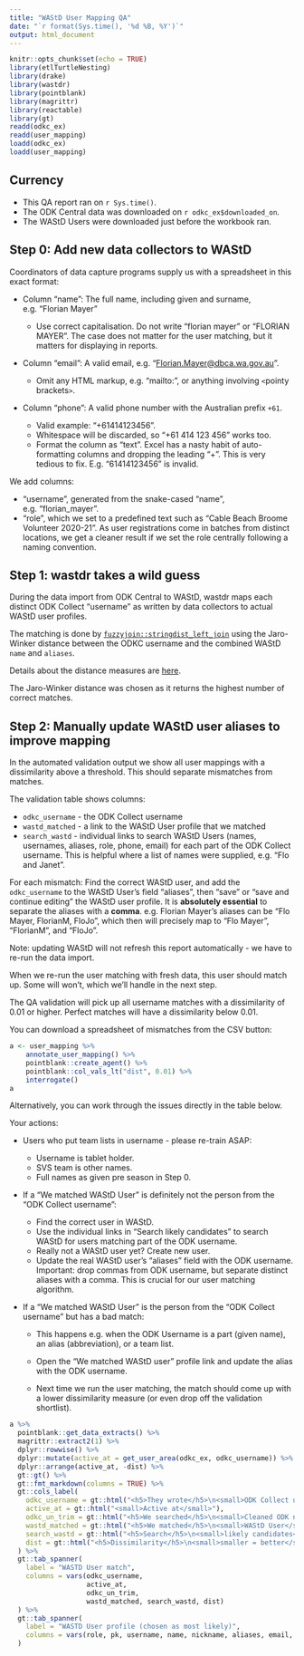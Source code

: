 ```yaml
---
title: "WAStD User Mapping QA"
date: "`r format(Sys.time(), '%d %B, %Y')`"
output: html_document
---
```


```{=html}
<style type="text/css">
.main-container {
  max-width: 100%;
  margin-left: auto;
  margin-right: auto;
}
</style>
```
```r
knitr::opts_chunk$set(echo = TRUE)
library(etlTurtleNesting)
library(drake)
library(wastdr)
library(pointblank)
library(magrittr)
library(reactable)
library(gt)
readd(odkc_ex)
readd(user_mapping)
loadd(odkc_ex)
loadd(user_mapping)
```

## Currency

-   This QA report ran on `r Sys.time()`.
-   The ODK Central data was downloaded on `r odkc_ex$downloaded_on`.
-   The WAStD Users were downloaded just before the workbook ran.

## Step 0: Add new data collectors to WAStD

Coordinators of data capture programs supply us with a spreadsheet in this exact
format:

-   Column "name": The full name, including given and surname, e.g. "Florian
    Mayer"

    -   Use correct capitalisation. Do not write "florian mayer" or "FLORIAN
        MAYER". The case does not matter for the user matching, but it matters
        for displaying in reports.

-   Column "email": A valid email, e.g. "<Florian.Mayer@dbca.wa.gov.au>".

    -   Omit any HTML markup, e.g. "mailto:", or anything involving `<`pointy
        brackets`>`.

-   Column "phone": A valid phone number with the Australian prefix `+61`.

    -   Valid example: "+61414123456".
    -   Whitespace will be discarded, so "+61 414 123 456" works too.
    -   Format the column as "text". Excel has a nasty habit of auto-formatting
        columns and dropping the leading "+". This is very tedious to fix. E.g.
        "61414123456" is invalid.

We add columns:

-   "username", generated from the snake-cased "name", e.g. "florian\_mayer".
-   "role", which we set to a predefined text such as "Cable Beach Broome
    Volunteer 2020-21". As user registrations come in batches from distinct
    locations, we get a cleaner result if we set the role centrally following a
    naming convention.

## Step 1: wastdr takes a wild guess

During the data import from ODK Central to WAStD, wastdr maps each distinct ODK
Collect "username" as written by data collectors to actual WAStD user profiles.

The matching is done by
[`fuzzyjoin::stringdist_left_join`](http://varianceexplained.org/fuzzyjoin/reference/stringdist_join.html)
using the Jaro-Winker distance between the ODKC username and the combined WAStD
`name` and `aliases`.

Details about the distance measures are
[here](http://finzi.psych.upenn.edu/library/stringdist/html/stringdist-metrics.html).

The Jaro-Winker distance was chosen as it returns the highest number of correct
matches.

## Step 2: Manually update WAStD user aliases to improve mapping

In the automated validation output we show all user mappings with a
dissimilarity above a threshold. This should separate mismatches from matches.

The validation table shows columns:

-   `odkc_username` - the ODK Collect username
-   `wastd_matched` - a link to the WAStD User profile that we matched
-   `search_wastd` - individual links to search WAStD Users (names, usernames,
    aliases, role, phone, email) for each part of the ODK Collect username. This
    is helpful where a list of names were supplied, e.g. "Flo and Janet".

For each mismatch: Find the correct WAStD user, and add the `odkc_username` to
the WAStD User's field "aliases", then "save" or "save and continue editing" the
WAStD user profile. It is **absolutely essential** to separate the aliases with
a **comma**. e.g. Florian Mayer's aliases can be "Flo Mayer, FlorianM, FloJo",
which then will precisely map to "Flo Mayer", "FlorianM", and "FloJo".

Note: updating WAStD will not refresh this report automatically - we have to
re-run the data import.

When we re-run the user matching with fresh data, this user should match up.
Some will won't, which we'll handle in the next step.

The QA validation will pick up all username matches with a dissimilarity of 0.01
or higher. Perfect matches will have a dissimilarity below 0.01.

You can download a spreadsheet of mismatches from the CSV button:

```r
a <- user_mapping %>%
    annotate_user_mapping() %>%
    pointblank::create_agent() %>%
    pointblank::col_vals_lt("dist", 0.01) %>%
    interrogate()
a
```

Alternatively, you can work through the issues directly in the table below.

Your actions:

-   Users who put team lists in username - please re-train ASAP:

    -   Username is tablet holder.
    -   SVS team is other names.
    -   Full names as given pre season in Step 0.

-   If a "We matched WAStD User" is definitely not the person from the "ODK
    Collect username":

    -   Find the correct user in WAStD.
    -   Use the individual links in "Search likely candidates" to search WAStD
        for users matching part of the ODK username.
    -   Really not a WAStD user yet? Create new user.
    -   Update the real WAStD user's "aliases" field with the ODK username.
        Important: drop commas from ODK username, but separate distinct aliases
        with a comma. This is crucial for our user matching algorithm.

-   If a "We matched WAStD User" is the person from the "ODK Collect username"
    but has a bad match:

    -   This happens e.g. when the ODK Username is a part (given name), an alias
        (abbreviation), or a team list.

    -   Open the "We matched WAStD user" profile link and update the alias with
        the ODK username. 
    
    -   Next time we run the user matching, the match should come up with a 
        lower dissimilarity measure (or even drop off the validation shortlist).

```r
a %>%
  pointblank::get_data_extracts() %>%
  magrittr::extract2(1) %>%
  dplyr::rowwise() %>% 
  dplyr::mutate(active_at = get_user_area(odkc_ex, odkc_username)) %>% 
  dplyr::arrange(active_at, -dist) %>% 
  gt::gt() %>%
  gt::fmt_markdown(columns = TRUE) %>%
  gt::cols_label(
    odkc_username = gt::html("<h5>They wrote</h5>\n<small>ODK Collect username</small>"),
    active_at = gt::html("<small>Active at</small>"),
    odkc_un_trim = gt::html("<h5>We searched</h5>\n<small>Cleaned ODK name</small>"),
    wastd_matched = gt::html("<h5>We matched</h5>\n<small>WAStD User</small>"),
    search_wastd = gt::html("<h5>Search</h5>\n<small>likely candidates</small>"),
    dist = gt::html("<h5>Dissimilarity</h5>\n<small>smaller = better</small>")
  ) %>%
  gt::tab_spanner(
    label = "WASTD User match",
    columns = vars(odkc_username,
                   active_at,
                   odkc_un_trim,
                   wastd_matched, search_wastd, dist)
  ) %>%
  gt::tab_spanner(
    label = "WASTD User profile (chosen as most likely)",
    columns = vars(role, pk, username, name, nickname, aliases, email, phone)
  )
```
